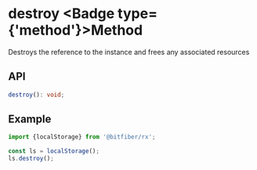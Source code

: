 
# destroy <Badge type={'method'}>Method</Badge>

Destroys the reference to the instance and frees any associated resources

## API

```ts copy
destroy(): void;
```

## Example

```ts copy
import {localStorage} from '@bitfiber/rx';

const ls = localStorage();
ls.destroy();
```
